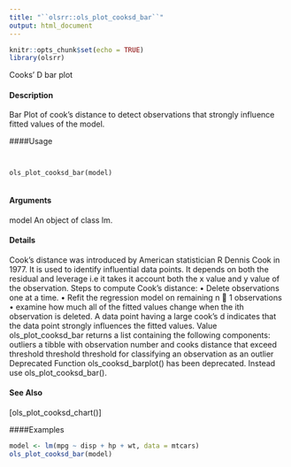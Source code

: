 ```yaml
---
title: "``olsrr::ols_plot_cooksd_bar``"
output: html_document
---
```


```r
knitr::opts_chunk$set(echo = TRUE)
library(olsrr)
```



 Cooks’ D bar plot

#### Description 
 
Bar Plot of cook’s distance to detect observations that strongly influence fitted values of the model.

####Usage 
<pre><code>

ols_plot_cooksd_bar(model)

</code></pre>
#### Arguments 
 
model An object of class lm.

#### Details 
 
Cook’s distance was introduced by American statistician R Dennis Cook in 1977. It is used to
identify influential data points. It depends on both the residual and leverage i.e it takes it account
both the x value and y value of the observation.
Steps to compute Cook’s distance:
  • Delete observations one at a time.
• Refit the regression model on remaining n 􀀀 1 observations
• examine how much all of the fitted values change when the ith observation is deleted.
A data point having a large cook’s d indicates that the data point strongly influences the fitted values.
Value
ols_plot_cooksd_bar returns a list containing the following components:
  outliers a tibble with observation number and cooks distance that exceed threshold
threshold threshold for classifying an observation as an outlier
Deprecated Function
ols_cooksd_barplot() has been deprecated. Instead use ols_plot_cooksd_bar().

#### See Also 

[ols_plot_cooksd_chart()]

####Examples 
```r

model <- lm(mpg ~ disp + hp + wt, data = mtcars)
ols_plot_cooksd_bar(model)
```

